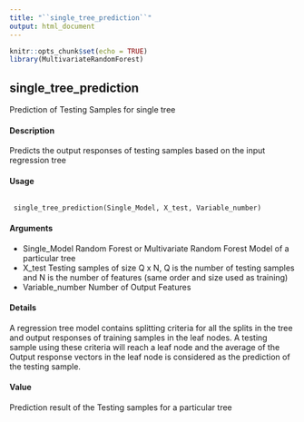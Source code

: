 ```yaml
---
title: "``single_tree_prediction``"
output: html_document
---
```


```r
knitr::opts_chunk$set(echo = TRUE)
library(MultivariateRandomForest)
```


## single_tree_prediction
Prediction of Testing Samples for single tree

#### Description
Predicts the output responses of testing samples based on the input regression tree

#### Usage
<pre><code>
 single_tree_prediction(Single_Model, X_test, Variable_number)
</code></pre>

#### Arguments
* Single_Model Random Forest or Multivariate Random Forest Model of a particular tree
* X_test Testing samples of size Q x N, Q is the number of testing samples and N is the
number of features (same order and size used as training)
* Variable_number Number of Output Features

#### Details
A regression tree model contains splitting criteria for all the splits in the tree and output responses
of training samples in the leaf nodes. A testing sample using these criteria will reach a leaf node
and the average of the Output response vectors in the leaf node is considered as the prediction of
the testing sample.

#### Value
Prediction result of the Testing samples for a particular tree
